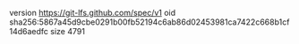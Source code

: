 version https://git-lfs.github.com/spec/v1
oid sha256:5867a45d9cbe0291b00fb52194c6ab86d02453981ca7422c668b1cf14d6aedfc
size 4791
